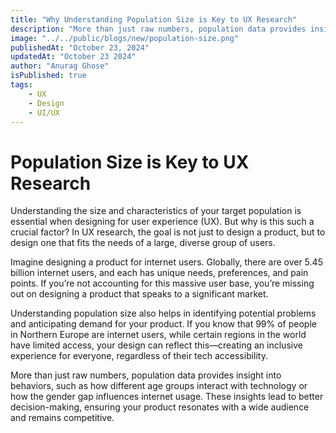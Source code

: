 ```yaml
---
title: "Why Understanding Population Size is Key to UX Research"
description: "More than just raw numbers, population data provides insight into behaviors"
image: "../../public/blogs/new/population-size.png"
publishedAt: "October 23, 2024"
updatedAt: "October 23 2024"
author: "Anurag Ghose"
isPublished: true 
tags:
    - UX
    - Design
    - UI/UX
---
```


# Population Size is Key to UX Research

 Understanding the size and characteristics of your target population is essential when designing for user experience (UX). But why is this such a crucial factor? In UX research, the goal is not just to design a product, but to design one that fits the needs of a large, diverse group of users.

 Imagine designing a product for internet users. Globally, there are over 5.45 billion internet users, and each has unique needs, preferences, and pain points. If you’re not accounting for this massive user base, you’re missing out on designing a product that speaks to a significant market.

 Understanding population size also helps in identifying potential problems and anticipating demand for your product. If you know that 99% of people in Northern Europe are internet users, while certain regions in the world have limited access, your design can reflect this—creating an inclusive experience for everyone, regardless of their tech accessibility.

 More than just raw numbers, population data provides insight into behaviors, such as how different age groups interact with technology or how the gender gap influences internet usage. These insights lead to better decision-making, ensuring your product resonates with a wide audience and remains competitive.


